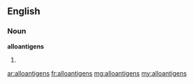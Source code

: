 ==English==

===Noun===
'''alloantigens'''

# {{plural of|alloantigen}}

[[ar:alloantigens]]
[[fr:alloantigens]]
[[mg:alloantigens]]
[[my:alloantigens]]